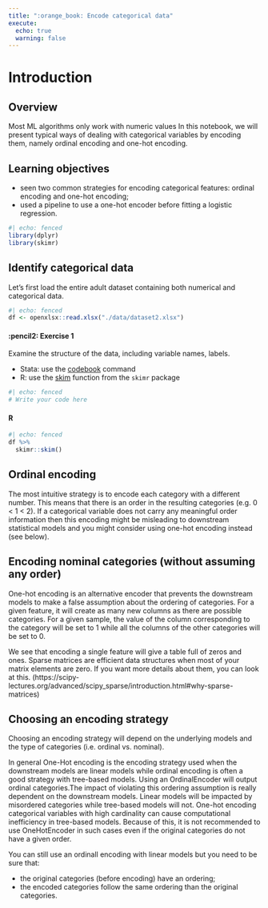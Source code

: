 ```yaml
---
title: ":orange_book: Encode categorical data"
execute: 
  echo: true
  warning: false
---
```


# Introduction

## Overview

Most ML algorithms only work with numeric values
In this notebook, we will present typical ways of dealing with categorical variables by encoding them, namely ordinal encoding and one-hot encoding.

## Learning objectives

* seen two common strategies for encoding categorical features: ordinal encoding and one-hot encoding;
* used a pipeline to use a one-hot encoder before fitting a logistic regression.

```r
#| echo: fenced
library(dplyr)
library(skimr)
```

## Identify categorical data

Let’s first load the entire adult dataset containing both numerical and categorical data.

```r
#| echo: fenced
df <- openxlsx::read.xlsx("./data/dataset2.xlsx")
```

::: panel-tabset
#### :pencil2: Exercise 1

Examine the structure of the data, including variable names, labels.

::: callout-tip
-   Stata: use the [codebook](https://www.stata.com/manuals/dcodebook.pdf) command
-   R: use the [skim](https://docs.ropensci.org/skimr/reference/skim.html) function from the `skimr` package
:::

```r
#| echo: fenced
# Write your code here
```

#### R

```r
#| echo: fenced
df %>%
  skimr::skim()
```
:::

## Ordinal encoding

The most intuitive strategy is to encode each category with a different number. This means that there is an order in the resulting categories (e.g. 0 < 1 < 2). If a categorical variable does not carry any meaningful order information then this encoding might be misleading to downstream statistical models and you might consider using one-hot encoding instead (see below).

## Encoding nominal categories (without assuming any order)

One-hot encoding is an alternative encoder that prevents the downstream models to make a false assumption about the ordering of categories. For a given feature, it will create as many new columns as there are possible categories. For a given sample, the value of the column corresponding to the category will be set to 1 while all the columns of the other categories will be set to 0.

We see that encoding a single feature will give a table full of zeros and ones. Sparse matrices are efficient data structures when most of your matrix elements are zero. If you want more details about them, you can look at this. (https://scipy-lectures.org/advanced/scipy_sparse/introduction.html#why-sparse-matrices)

## Choosing an encoding strategy

Choosing an encoding strategy will depend on the underlying models and the type of categories (i.e. ordinal vs. nominal).

In general One-Hot encoding is the encoding strategy used when the downstream models are linear models while ordinal encoding is often a good strategy with tree-based models. Using an OrdinalEncoder will output ordinal categories.The impact of violating this ordering assumption is really dependent on the downstream models. Linear models will be impacted by misordered categories while tree-based models will not. One-hot encoding categorical variables with high cardinality can cause computational inefficiency in tree-based models. Because of this, it is not recommended to use OneHotEncoder in such cases even if the original categories do not have a given order.

You can still use an ordinall encoding with linear models but you need to be sure that:

* the original categories (before encoding) have an ordering;
* the encoded categories follow the same ordering than the original categories.